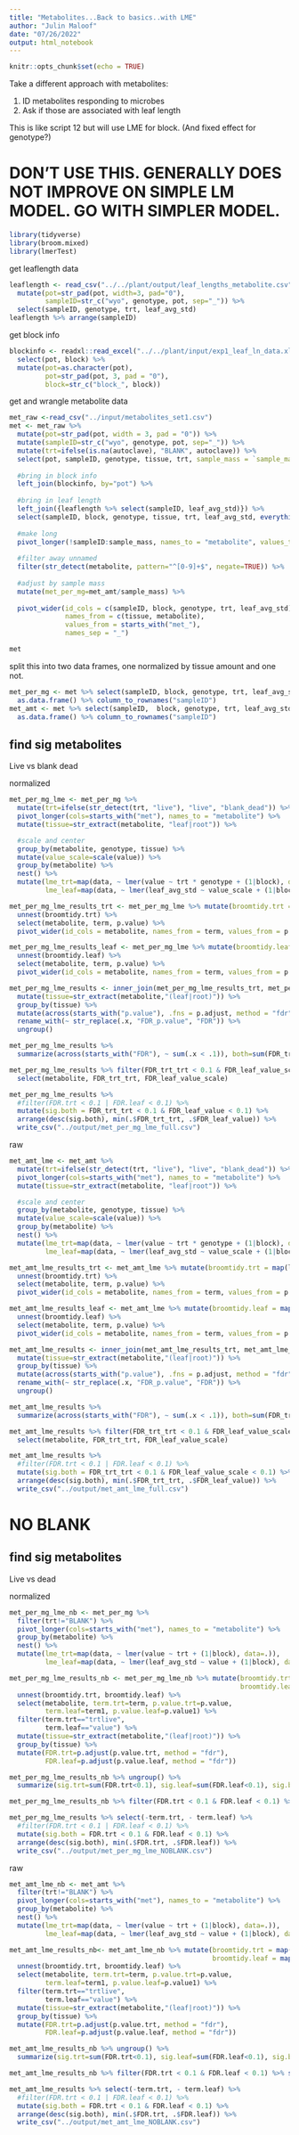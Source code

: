 ```yaml
---
title: "Metabolites...Back to basics..with LME"
author: "Julin Maloof"
date: "07/26/2022"
output: html_notebook
---
```


```r
knitr::opts_chunk$set(echo = TRUE)
```

Take a different approach with metabolites:

1) ID metabolites responding to microbes
2) Ask if those are associated with leaf length

This is like script 12 but will use LME for block.  (And fixed effect for genotype?)

# DON'T USE THIS.  GENERALLY DOES NOT IMPROVE ON SIMPLE LM MODEL. GO WITH SIMPLER MODEL.

```r
library(tidyverse)
library(broom.mixed)
library(lmerTest)
```

get leaflength data
```r
leaflength <- read_csv("../../plant/output/leaf_lengths_metabolite.csv") %>%
  mutate(pot=str_pad(pot, width=3, pad="0"),
         sampleID=str_c("wyo", genotype, pot, sep="_")) %>%
  select(sampleID, genotype, trt, leaf_avg_std)
leaflength %>% arrange(sampleID)
```

get block info
```r
blockinfo <- readxl::read_excel("../../plant/input/exp1_leaf_ln_data.xlsx", sheet = 2) %>%
  select(pot, block) %>%
  mutate(pot=as.character(pot),
         pot=str_pad(pot, 3, pad = "0"),
         block=str_c("block_", block))
``` 

get and wrangle metabolite data
```r
met_raw <-read_csv("../input/metabolites_set1.csv")
met <- met_raw %>% 
  mutate(pot=str_pad(pot, width = 3, pad = "0")) %>%
  mutate(sampleID=str_c("wyo", genotype, pot, sep="_")) %>%
  mutate(trt=ifelse(is.na(autoclave), "BLANK", autoclave)) %>%
  select(pot, sampleID, genotype, tissue, trt, sample_mass = `sample_mass mg`, !submission_number:concatenate)  %>%
  
  #bring in block info
  left_join(blockinfo, by="pot") %>%
  
  #bring in leaf length
  left_join({leaflength %>% select(sampleID, leaf_avg_std)}) %>%
  select(sampleID, block, genotype, tissue, trt, leaf_avg_std, everything()) %>%
  
  #make long
  pivot_longer(!sampleID:sample_mass, names_to = "metabolite", values_to = "met_amt") %>%
  
  #filter away unnamed
  filter(str_detect(metabolite, pattern="^[0-9]+$", negate=TRUE)) %>%
  
  #adjust by sample mass
  mutate(met_per_mg=met_amt/sample_mass) %>%
  
  pivot_wider(id_cols = c(sampleID, block, genotype, trt, leaf_avg_std), 
              names_from = c(tissue, metabolite), 
              values_from = starts_with("met_"),
              names_sep = "_")

met 
```

split this into two data frames, one normalized by tissue amount and one not.
```r
met_per_mg <- met %>% select(sampleID, block, genotype, trt, leaf_avg_std, starts_with("met_per_mg")) %>%
  as.data.frame() %>% column_to_rownames("sampleID")
met_amt <- met %>% select(sampleID,  block, genotype, trt, leaf_avg_std, starts_with("met_amt")) %>%
  as.data.frame() %>% column_to_rownames("sampleID")
```


## find sig metabolites

Live vs blank dead

normalized
```r
met_per_mg_lme <- met_per_mg %>%
  mutate(trt=ifelse(str_detect(trt, "live"), "live", "blank_dead")) %>%
  pivot_longer(cols=starts_with("met"), names_to = "metabolite") %>%
  mutate(tissue=str_extract(metabolite, "leaf|root")) %>%

  #scale and center
  group_by(metabolite, genotype, tissue) %>%
  mutate(value_scale=scale(value)) %>%
  group_by(metabolite) %>%
  nest() %>%
  mutate(lme_trt=map(data, ~ lmer(value ~ trt * genotype + (1|block), data=.)),
         lme_leaf=map(data, ~ lmer(leaf_avg_std ~ value_scale + (1|block), data=.)))
```


```r
met_per_mg_lme_results_trt <- met_per_mg_lme %>% mutate(broomtidy.trt = map(lme_trt, ~ broom.mixed::tidy(anova(.x)))) %>%
  unnest(broomtidy.trt) %>%
  select(metabolite, term, p.value) %>%
  pivot_wider(id_cols = metabolite, names_from = term, values_from = p.value, names_prefix = "p.value_trt_")

met_per_mg_lme_results_leaf <- met_per_mg_lme %>% mutate(broomtidy.leaf = map(lme_leaf, ~ broom.mixed::tidy(anova(.x)))) %>%
  unnest(broomtidy.leaf) %>%
  select(metabolite, term, p.value) %>%
  pivot_wider(id_cols = metabolite, names_from = term, values_from = p.value, names_prefix = "p.value_leaf_") 

met_per_mg_lme_results <- inner_join(met_per_mg_lme_results_trt, met_per_mg_lme_results_leaf) %>%
  mutate(tissue=str_extract(metabolite,"(leaf|root)")) %>%
  group_by(tissue) %>%
  mutate(across(starts_with("p.value"), .fns = p.adjust, method = "fdr", .names = "FDR_{.col}")) %>%
  rename_with(~ str_replace(.x, "FDR_p.value", "FDR")) %>%
  ungroup()

met_per_mg_lme_results %>% 
  summarize(across(starts_with("FDR"), ~ sum(.x < .1)), both=sum(FDR_trt_trt < 0.1 & FDR_leaf_value_scale < 0.1), count=n())

met_per_mg_lme_results %>% filter(FDR_trt_trt < 0.1 & FDR_leaf_value_scale < 0.1) %>% 
  select(metabolite, FDR_trt_trt, FDR_leaf_value_scale)

met_per_mg_lme_results %>% 
  #filter(FDR.trt < 0.1 | FDR.leaf < 0.1) %>%
  mutate(sig.both = FDR_trt_trt < 0.1 & FDR_leaf_value < 0.1) %>%
  arrange(desc(sig.both), min(.$FDR_trt_trt, .$FDR_leaf_value)) %>% 
  write_csv("../output/met_per_mg_lme_full.csv")
```

raw
```r
met_amt_lme <- met_amt %>%
  mutate(trt=ifelse(str_detect(trt, "live"), "live", "blank_dead")) %>%
  pivot_longer(cols=starts_with("met"), names_to = "metabolite") %>%
  mutate(tissue=str_extract(metabolite, "leaf|root")) %>%

  #scale and center
  group_by(metabolite, genotype, tissue) %>%
  mutate(value_scale=scale(value)) %>%
  group_by(metabolite) %>%
  nest() %>%
  mutate(lme_trt=map(data, ~ lmer(value ~ trt * genotype + (1|block), data=.)),
         lme_leaf=map(data, ~ lmer(leaf_avg_std ~ value_scale + (1|block), data=.)))
```


```r
met_amt_lme_results_trt <- met_amt_lme %>% mutate(broomtidy.trt = map(lme_trt, ~ broom.mixed::tidy(anova(.x)))) %>%
  unnest(broomtidy.trt) %>%
  select(metabolite, term, p.value) %>%
  pivot_wider(id_cols = metabolite, names_from = term, values_from = p.value, names_prefix = "p.value_trt_")

met_amt_lme_results_leaf <- met_amt_lme %>% mutate(broomtidy.leaf = map(lme_leaf, ~ broom.mixed::tidy(anova(.x)))) %>%
  unnest(broomtidy.leaf) %>%
  select(metabolite, term, p.value) %>%
  pivot_wider(id_cols = metabolite, names_from = term, values_from = p.value, names_prefix = "p.value_leaf_") 

met_amt_lme_results <- inner_join(met_amt_lme_results_trt, met_amt_lme_results_leaf) %>%
  mutate(tissue=str_extract(metabolite,"(leaf|root)")) %>%
  group_by(tissue) %>%
  mutate(across(starts_with("p.value"), .fns = p.adjust, method = "fdr", .names = "FDR_{.col}")) %>%
  rename_with(~ str_replace(.x, "FDR_p.value", "FDR")) %>%
  ungroup()

met_amt_lme_results %>% 
  summarize(across(starts_with("FDR"), ~ sum(.x < .1)), both=sum(FDR_trt_trt < 0.1 & FDR_leaf_value_scale < 0.1), count=n())

met_amt_lme_results %>% filter(FDR_trt_trt < 0.1 & FDR_leaf_value_scale < 0.1) %>% 
  select(metabolite, FDR_trt_trt, FDR_leaf_value_scale)

met_amt_lme_results %>% 
  #filter(FDR.trt < 0.1 | FDR.leaf < 0.1) %>%
  mutate(sig.both = FDR_trt_trt < 0.1 & FDR_leaf_value_scale < 0.1) %>%
  arrange(desc(sig.both), min(.$FDR_trt_trt, .$FDR_leaf_value)) %>% 
  write_csv("../output/met_amt_lme_full.csv")
```


# NO BLANK



## find sig metabolites

Live vs  dead

normalized
```r
met_per_mg_lme_nb <- met_per_mg %>%
  filter(trt!="BLANK") %>%
  pivot_longer(cols=starts_with("met"), names_to = "metabolite") %>%
  group_by(metabolite) %>%
  nest() %>%
  mutate(lme_trt=map(data, ~ lmer(value ~ trt + (1|block), data=.)),
         lme_leaf=map(data, ~ lmer(leaf_avg_std ~ value + (1|block), data=.)))

```


```r
met_per_mg_lme_results_nb <- met_per_mg_lme_nb %>% mutate(broomtidy.trt = map(lme_trt, broom.mixed::tidy),
                                                          broomtidy.leaf = map(lme_leaf, broom.mixed::tidy)) %>%
  unnest(broomtidy.trt, broomtidy.leaf) %>%
  select(metabolite, term.trt=term, p.value.trt=p.value,
         term.leaf=term1, p.value.leaf=p.value1) %>%
  filter(term.trt=="trtlive",
         term.leaf=="value") %>%
  mutate(tissue=str_extract(metabolite,"(leaf|root)")) %>%
  group_by(tissue) %>%
  mutate(FDR.trt=p.adjust(p.value.trt, method = "fdr"),
         FDR.leaf=p.adjust(p.value.leaf, method = "fdr")) 

met_per_mg_lme_results_nb %>% ungroup() %>%
  summarize(sig.trt=sum(FDR.trt<0.1), sig.leaf=sum(FDR.leaf<0.1), sig.both=sum(FDR.trt<0.1&FDR.leaf<0.1), count=n())

met_per_mg_lme_results_nb %>% filter(FDR.trt < 0.1 & FDR.leaf < 0.1) %>% select(metabolite, FDR.trt, FDR.leaf)

met_per_mg_lme_results %>% select(-term.trt, - term.leaf) %>%
  #filter(FDR.trt < 0.1 | FDR.leaf < 0.1) %>%
  mutate(sig.both = FDR.trt < 0.1 & FDR.leaf < 0.1) %>%
  arrange(desc(sig.both), min(.$FDR.trt, .$FDR.leaf)) %>% 
  write_csv("../output/met_per_mg_lme_NOBLANK.csv")

```

raw
```r
met_amt_lme_nb <- met_amt %>%
  filter(trt!="BLANK") %>%
  pivot_longer(cols=starts_with("met"), names_to = "metabolite") %>%
  group_by(metabolite) %>%
  nest() %>%
  mutate(lme_trt=map(data, ~ lmer(value ~ trt + (1|block), data=.)),
         lme_leaf=map(data, ~ lmer(leaf_avg_std ~ value + (1|block), data=.)))

```


```r
met_amt_lme_results_nb<- met_amt_lme_nb %>% mutate(broomtidy.trt = map(lme_trt, broom.mixed::tidy),
                                                   broomtidy.leaf = map(lme_leaf, broom.mixed::tidy)) %>%
  unnest(broomtidy.trt, broomtidy.leaf) %>%
  select(metabolite, term.trt=term, p.value.trt=p.value,
         term.leaf=term1, p.value.leaf=p.value1) %>%
  filter(term.trt=="trtlive",
         term.leaf=="value") %>%
  mutate(tissue=str_extract(metabolite,"(leaf|root)")) %>%
  group_by(tissue) %>%
  mutate(FDR.trt=p.adjust(p.value.trt, method = "fdr"),
         FDR.leaf=p.adjust(p.value.leaf, method = "fdr")) 

met_amt_lme_results_nb %>% ungroup() %>%
  summarize(sig.trt=sum(FDR.trt<0.1), sig.leaf=sum(FDR.leaf<0.1), sig.both=sum(FDR.trt<0.1&FDR.leaf<0.1), count=n())

met_amt_lme_results_nb %>% filter(FDR.trt < 0.1 & FDR.leaf < 0.1) %>% select(FDR.trt, FDR.leaf)

met_amt_lme_results %>% select(-term.trt, - term.leaf) %>%
  #filter(FDR.trt < 0.1 | FDR.leaf < 0.1) %>%
  mutate(sig.both = FDR.trt < 0.1 & FDR.leaf < 0.1) %>%
  arrange(desc(sig.both), min(.$FDR.trt, .$FDR.leaf)) %>% 
  write_csv("../output/met_amt_lme_NOBLANK.csv")

```
